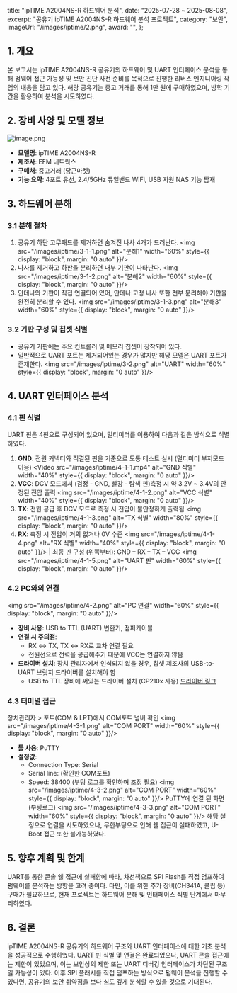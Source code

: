   title: "ipTIME A2004NS-R 하드웨어 분석",
  date: "2025-07-28 ~ 2025-08-08",
  excerpt: "공유기 ipTIME A2004NS-R 하드웨어 분석 프로젝트",
  category: "보안",
  imageUrl: "/images/iptime/2.png",
  award: "",
};

## 1. 개요
본 보고서는 ipTIME A2004NS-R 공유기의 하드웨어 및 UART 인터페이스 분석을 통해 펌웨어 접근 가능성 및 보안 진단 사전 준비를 목적으로 진행한 리버스 엔지니어링 작업의 내용을 담고 있다. 해당 공유기는 중고 거래를 통해 1만 원에 구매하였으며, 방학 기간을 활용하여 분석을 시도하였다.

## 2. 장비 사양 및 모델 정보
![image.png](/images/iptime/2.png)
- **모델명**: ipTIME A2004NS-R
- **제조사**: EFM 네트웍스
- **구매처**: 중고거래 (당근마켓)
- **기능 요약**: 4포트 유선, 2.4/5GHz 듀얼밴드 WiFi, USB 지원 NAS 기능 탑재

## 3. 하드웨어 분해
### 3.1 분해 절차
1. 공유기 하단 고무패드를 제거하면 숨겨진 나사 4개가 드러난다.
<img src="/images/iptime/3-1-1.png" alt="분해1" width="60%" style={{ display: "block", margin: "0 auto" }}/>
2. 나사를 제거하고 하판을 분리하면 내부 기판이 나타난다.
<img src="/images/iptime/3-1-2.png" alt="분해2" width="60%" style={{ display: "block", margin: "0 auto" }}/>
3. 안테나와 기판이 직접 연결되어 있어, 안테나 고정 나사 또한 전부 분리해야 기판을 완전히 분리할 수 있다.
<img src="/images/iptime/3-1-3.png" alt="분해3" width="60%" style={{ display: "block", margin: "0 auto" }}/>

### 3.2 기판 구성 및 칩셋 식별
- 공유기 기판에는 주요 컨트롤러 및 메모리 칩셋이 장착되어 있다.
- 일반적으로 UART 포트는 제거되어있는 경우가 많지만 해당 모델은 UART 포트가 존재한다.
<img src="/images/iptime/3-2.png" alt="UART" width="60%" style={{ display: "block", margin: "0 auto" }}/>

## 4. UART 인터페이스 분석
### 4.1 핀 식별
UART 핀은 4핀으로 구성되어 있으며, 멀티미터를 이용하여 다음과 같은 방식으로 식별하였다.
1. **GND**: 전원 커넥터와 직결된 핀을 기준으로 도통 테스트 실시 (멀티미터 부저모드 이용)
<Video src="/images/iptime/4-1-1.mp4" alt="GND 식별" width="40%" style={{ display: "block", margin: "0 auto" }}/>   
2. **VCC**: DCV 모드에서 (검정 - GND, 빨강 - 탐색 핀)측정 시 약 3.2V ~ 3.4V의 안정된 전압 출력
<img src="/images/iptime/4-1-2.png" alt="VCC 식별" width="40%" style={{ display: "block", margin: "0 auto" }}/>
3. **TX**: 전원 공급 후 DCV 모드로 측정 시 전압이 불안정하게 출력됨
<img src="/images/iptime/4-1-3.png" alt="TX 식별" width="80%" style={{ display: "block", margin: "0 auto" }}/>
4. **RX**: 측정 시 전압이 거의 없거나 0V 수준
<img src="/images/iptime/4-1-4.png" alt="RX 식별" width="40%" style={{ display: "block", margin: "0 auto" }}/>
| 최종 핀 구성 (위쪽부터): GND – RX – TX – VCC
<img src="/images/iptime/4-1-5.png" alt="UART 핀" width="60%" style={{ display: "block", margin: "0 auto" }}/>

### 4.2 PC와의 연결
<img src="/images/iptime/4-2.png" alt="PC 연결" width="60%" style={{ display: "block", margin: "0 auto" }}/>
- **장비 사용**: USB to TTL (UART) 변환기, 점퍼케이블
- **연결 시 주의점**: 
  - RX ↔ TX, TX ↔ RX로 교차 연결 필요
  - 전원선으로 전력을 공급해주기 때문에 VCC는 연결하지 않음
- **드라이버 설치**: 장치 관리자에서 인식되지 않을 경우, 칩셋 제조사의 USB-to-UART 브릿지 드라이버를 설치해야 함
  - USB to TTL 장비에 써있는 드라이버 설치 (CP210x 사용) [드라이버 링크](https://www.silabs.com/software-and-tools/usb-to-uart-bridge-vcp-drivers?tab=downloads)

### 4.3 터미널 접근
장치관리자 > 포트(COM & LPT)에서 COM포트 넘버 확인
<img src="/images/iptime/4-3-1.png" alt="COM PORT" width="60%" style={{ display: "block", margin: "0 auto" }}/>
- **툴 사용**: PuTTY
- **설정값**:
  - Connection Type: Serial
  - Serial line: (확인한 COM포트)
  - Speed: 38400 (부팅 로그를 확인하며 조정 필요)
<img src="/images/iptime/4-3-2.png" alt="COM PORT" width="60%" style={{ display: "block", margin: "0 auto" }}/>
PuTTY에 연결 된 화면 (부팅로그)
<img src="/images/iptime/4-3-3.png" alt="COM PORT" width="60%" style={{ display: "block", margin: "0 auto" }}/>
해당 설정으로 연결을 시도하였으나, 무한부팅으로 인해 쉘 접근이 실패하였고, U-Boot 접근 또한 불가능하였다.

## 5. 향후 계획 및 한계
UART를 통한 콘솔 쉘 접근에 실패함에 따라, 차선책으로 SPI Flash를 직접 덤프하여 펌웨어를 분석하는 방향을 고려 중이다. 다만, 이를 위한 추가 장비(CH341A, 클립 등) 구매가 필요하므로, 현재 프로젝트는 하드웨어 분해 및 인터페이스 식별 단계에서 마무리하였다.

## 6. 결론
ipTIME A2004NS-R 공유기의 하드웨어 구조와 UART 인터페이스에 대한 기초 분석을 성공적으로 수행하였다. UART 핀 식별 및 연결은 완료되었으나, UART 콘솔 접근에는 제한이 있었으며, 이는 보안상의 제한 또는 UART 디버깅 인터페이스가 차단된 구조일 가능성이 있다. 이후 SPI 플래시를 직접 덤프하는 방식으로 펌웨어 분석을 진행할 수 있다면, 공유기의 보안 취약점을 보다 심도 깊게 분석할 수 있을 것으로 기대된다.